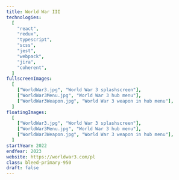 ```yaml
---
title: World War III
technologies:
  [
    "react",
    "redux",
    "typescript",
    "scss",
    "jest",
    "webpack",
    "jira",
    "coherent",
  ]
fullscreenImages:
  [
    ["WorldWar3.jpg", "World War 3 splashscreen"],
    ["WorldWar3Menu.jpg", "World War 3 hub menu"],
    ["WorldWar3Weapon.jpg", "World War 3 weapon in hub menu"],
  ]
floatingImages:
  [
    ["WorldWar3.jpg", "World War 3 splashscreen"],
    ["WorldWar3Menu.jpg", "World War 3 hub menu"],
    ["WorldWar3Weapon.jpg", "World War 3 weapon in hub menu"],
  ]
startYear: 2022
endYear: 2023
website: https://worldwar3.com/pl
class: bleed-primary-950
draft: false
---
```



<p>
	<AppearingLine as="span" text="I was working on" />
	<AppearingLine as="strong" text="Frontend Interface" />
	<AppearingLine as="span" text="for this FPS game." />
</p>
<p>
	<AppearingLine as="span" text="Designed to be" />
	<AppearingLine as="em" text="highly interactive" />
	<AppearingLine
		as="span"
		text="while keeping it as optimized as possible and able to communicate with user and"
	/>
	<AppearingLine as="em" text="CMS." />
</p>
<p>
	<AppearingLine as="span" text="Besides" />
	<AppearingLine as="strong" text="views," />
	<AppearingLine as="span" text="there are features such as" />
	<AppearingLine
		as="strong"
		text="text formatting, arabic text support, custom CMS"
	/>
	<AppearingLine as="span" text="and many more!" />
</p>
